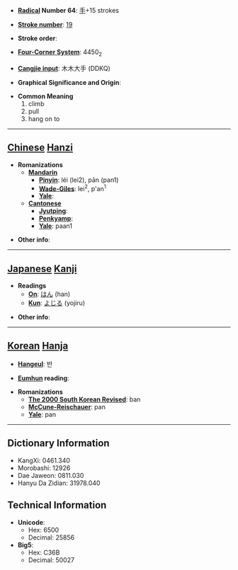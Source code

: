* '''[[Wiktionary:Chinese radical index| Radical]] Number 64''': [[Wiktionary:Chinese radical index 手|手]]+15 strokes

* '''[[Wiktionary:Chinese total strokes index|Stroke number]]''': [[Wiktionary:Chinese total strokes index 19|19]]

* '''Stroke order''': 

* '''[[Wiktionary:Chinese four corner index|Four-Corner System]]''': 4450<sub>2</sub>

* '''[[Wiktionary:Chinese Cangjie index|Cangjie input]]''': 木木大手 (DDKQ)

* '''Graphical Significance and Origin''': 

* '''Common Meaning'''
*#climb
*# pull
*# hang on to


----

== [[Chinese]] [[Hanzi]] ==

* '''Romanizations'''
** '''[[Mandarin]]'''
*** '''[[Pinyin]]''': léi (lei2), pān (pan1)
*** '''[[Wade-Giles]]''': lei<sup>2</sup>, p'an<sup>1</sup>
*** '''[[Yale]]''': 
** '''[[Cantonese]]'''
*** '''[[Jyutping]]''':
*** '''[[Penkyamp]]''': 
*** '''[[Yale]]''': paan1

* '''Other info''': 

----

== [[Japanese]] [[Kanji]] ==

* '''Readings'''
** '''[[On]]''': [[はん]] (han)
** '''[[Kun]]''': [[よじる]] (yojiru)

* '''Other info''':  

----

== [[Korean]] [[Hanja]] ==

* '''[[Hangeul]]''': 반

* '''[[Eumhun]] reading''': 

* '''Romanizations'''
** '''[[The 2000 South Korean Revised Romanization|The 2000 South Korean Revised]]''': ban
** '''[[McCune-Reischauer]]''': pan
** '''[[Yale]]''': pan

----

== Dictionary Information ==

* KangXi: 0461.340
* Morobashi: 12926
* Dae Jaweon: 0811.030
* Hanyu Da Zidian: 31978.040

== Technical Information ==

* '''Unicode''':
** Hex: 6500
** Decimal: 25856
* '''Big5''':
** Hex: C36B
** Decimal: 50027